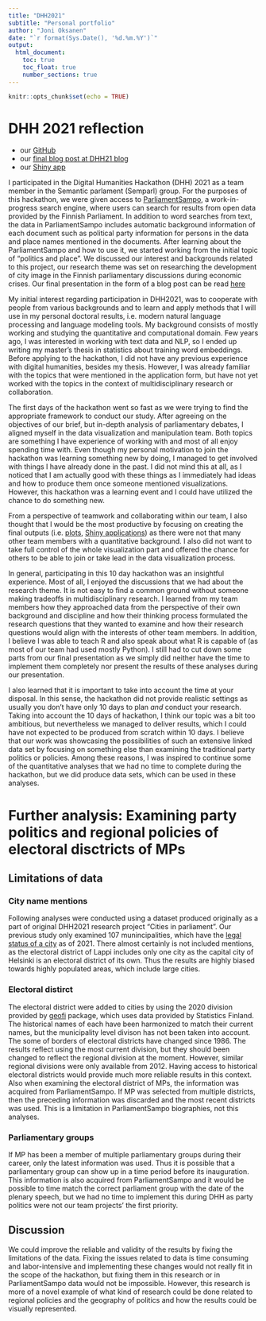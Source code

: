 ```yaml
---
title: "DHH2021"
subtitle: "Personal portfolio"
author: "Joni Oksanen"
date: "`r format(Sys.Date(), '%d.%m.%Y')`"
output: 
  html_document:
    toc: true
    toc_float: true
    number_sections: true
---
```


```r
knitr::opts_chunk$set(echo = TRUE)
```


<!--
1)  Discuss with (or write an email to) your group leader to get information what extra work you need to do to earn the 5 credits.
2)  Choose a public venue (blog post, google docs etc.) for your portfolio.
3)  Write a documentation of your work during the hackathon (what you did as part of the group) that tells also about your experience of the project (reflect about what you brought to the group, what new did you learn, what you should learn in the future etc.). Length approximately 750-1000 words.
4)  Collect all the relevant documents, information about your groups work as a sensibly documented collection of links (code, presentation, poster) into your portfolio.
5)  Feel free to add whatever comes to mind into your hackathon portfolio.
-->

# DHH 2021 reflection

  - our [GitHub](https://github.com/dhh21/semparl)
  - our [final blog post at DHH21 blog](https://dhhackathon.wordpress.com/2021/05/28/semparl-cities-in-parliament/)
  - our [Shiny app](https://jonioks.shinyapps.io/citiesinparl/) 


I participated in the Digital Humanities Hackathon (DHH) 2021 as a team member in the Semantic parlament (Semparl) group. For the purposes of this hackathon, we were given access to [ParliamentSampo](https://seco.cs.aalto.fi/projects/semparl/en/), a work-in-progress search engine, where users can search for results from open data provided by the Finnish Parliament. In addition to word searches from text, the data in ParliamentSampo includes automatic background information of each document such as political party information for persons in the data and place names mentioned in the documents. After learning about the ParliamentSampo and how to use it, we started working from the initial topic of “politics and place”. We discussed our interest and backgrounds related to this project, our research theme was set on researching the development of city image in the Finnish parliamentary discussions during economic crises. Our final presentation in the form of a blog post can be read [here](https://dhhackathon.wordpress.com/2021/05/28/semparl-cities-in-parliament/)

My initial interest regarding participation in DHH2021, was to cooperate with people from various backgrounds and to learn and apply methods that I will use in my personal doctoral results, i.e. modern natural language processing and language modeling tools. My background consists of mostly working and studying the quantitative and computational domain. Few years ago, I was interested in working with text data and NLP, so I ended up writing my master’s thesis in statistics about training word embeddings. Before applying to the hackathon, I did not have any previous experience with digital humanities, besides my thesis. However, I was already familiar with the topics that were mentioned in the application form, but have not yet worked with the topics in the context of multidisciplinary research or collaboration.

The first days of the hackathon went so fast as we were trying to find the appropriate framework to conduct our study. After agreeing on the objectives of our brief, but in-depth analysis of parliamentary debates, I aligned myself in the data visualization and manipulation team. Both topics are something I have experience of working with and most of all enjoy spending time with. Even though my personal motivation to join the hackathon was learning something new by doing, I managed to get involved with things I have already done in the past. I did not mind this at all, as I noticed that I am actually good with these things as I immediately had ideas and how to produce them once someone mentioned visualizations. However, this hackathon was a learning event and I could have utilized the chance to do something new.

From a perspective of teamwork and collaborating within our team, I also thought that I would be the most productive by focusing on creating the final outputs (i.e. [plots](https://github.com/dhh21/semparl/blob/main/plots/financial_crisis_rate.gif), [Shiny applications](https://jonioks.shinyapps.io/citiesinparl/)) as there were not that many other team members with a quantitative background. I also did not want to take full control of the whole visualization part and offered the chance for others to be able to join or take lead in the data visualization process.

In general, participating in this 10 day hackathon was an insightful experience. Most of all, I enjoyed the discussions that we had about the research theme. It is not easy to find a common ground without someone making tradeoffs in multidisciplinary research. I learned from my team members how they approached data from the perspective of their own background and discipline and how their thinking process formulated the research questions that they wanted to examine and how their research questions would align with the interests of other team members. In addition, I believe I was able to teach R and also speak about what R is capable of (as most of our team had used mostly Python). I still had to cut down some parts from our final presentation as we simply did neither have the time to implement them completely nor present the results of these analyses during our presentation. 

I also learned that it is important to take into account the time at your disposal. In this sense, the hackathon did not provide realistic settings as usually you don’t have only 10 days to plan _and_ conduct your research. Taking into account the 10 days of hackathon, I think our topic was a bit too ambitious, but nevertheless we managed to deliver results, which I could have not expected to be produced from scratch within 10 days. I believe that our work was showcasing the possibilities of such an extensive linked data set by focusing on something else than examining the traditional party politics or policies. Among these reasons, I was inspired to continue some of the quantitative analyses that we had no time to complete during the hackathon, but we did produce data sets, which can be used in these analyses.

# Further analysis: Examining party politics and regional policies of electoral disctricts of MPs


## Limitations of data

<!--
1. Limitations of data
  - only the cities included in the original DHH-SEMPARL study are considered (-> requires futher analyzing and processing the data to have more reliable and valid results of the RQ/H)

2. Electoral districts
  - plenary session data includes historical electoral districts (-> manually fixed) (2-> create a csv containing all the historical values)
  
3. Parlamentary groups
  - are defined by the MP's last/latest group, which causes some groups to appear before their inauguration as the MP has been member of multiple parlamentary groups in the past.
--->

### City name mentions

Following analyses were conducted using a dataset produced originally as a part of original DHH2021 research project "Cities in parliament". Our previous study only examined 107 munincipalities, which have the [legal status of a city](https://en.wikipedia.org/wiki/List_of_cities_and_towns_in_Finland) as of 2021. There almost certainly is not included mentions, as the electoral district of Lappi includes only one city as the capital city of Helsinki is an electoral district of its own. Thus the results are highly biased towards highly populated areas, which include large cities.

### Electoral distirct

The electoral district were added to cities by using the 2020 division provided by [geofi](https://github.com/rOpenGov/geofi) package, which uses data provided by Statistics Finland. The historical names of each have been harmonized to match their current names, but the municipality level divison has not been taken into account. The some of borders of electoral districts have changed since 1986. The results reflect using the most current division, but they should been changed to reflect the regional division at the moment. However, similar regional divisions were only available from 2012. Having access to historical electoral districts would provide much more reliable results in this context. Also when examining the electoral district of MPs, the information was acquired from ParliamentSampo. If MP was selected from multiple districts, then the preceding information was discarded and the most recent districts was used. This is a limitation in ParliamentSampo biographies, not this analyses.

### Parliamentary groups

If MP has been a member of multiple parliamentary groups during their career, only the latest information was used. Thus it is possible that a parliamentary group can show up in a time period before its inauguration. This information is also acquired from ParliamentSampo and it would be possible to time match the correct parliament group with the date of the plenary speech, but we had no time to implement this during DHH as party politics were not our team projects' the first priority.




## Discussion

We could improve the reliable and validity of the results by fixing the limitations of the data. Fixing the issues related to data is time consuming and labor-intensive and implementing these changes would not really fit in the scope of the hackathon, but fixing them in this research or in ParliamentSampo data would not be impossible. However, this research is more of a novel example of what kind of research could be done related to regional policies and the geography of politics and how the results could be visually represented. 

